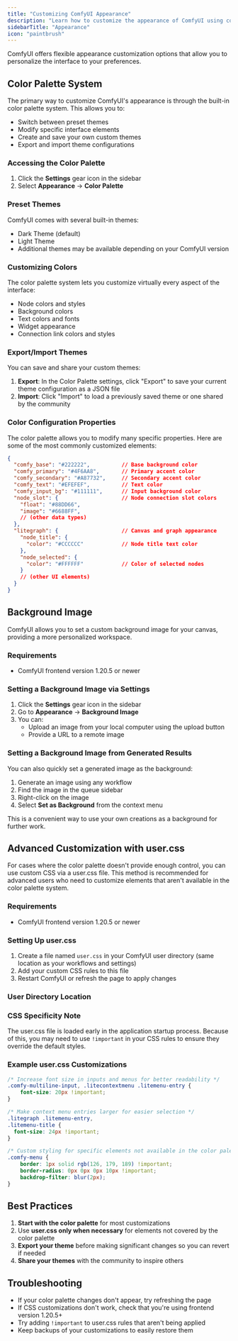 ```yaml
---
title: "Customizing ComfyUI Appearance"
description: "Learn how to customize the appearance of ComfyUI using color palettes and advanced CSS options"
sidebarTitle: "Appearance"
icon: "paintbrush"
---
```


ComfyUI offers flexible appearance customization options that allow you to personalize the interface to your preferences.

## Color Palette System

The primary way to customize ComfyUI's appearance is through the built-in color palette system. This allows you to:

- Switch between preset themes
- Modify specific interface elements
- Create and save your own custom themes
- Export and import theme configurations

### Accessing the Color Palette

1. Click the **Settings** gear icon in the sidebar
2. Select **Appearance** → **Color Palette**

### Preset Themes

ComfyUI comes with several built-in themes:

- Dark Theme (default)
- Light Theme
- Additional themes may be available depending on your ComfyUI version

### Customizing Colors

The color palette system lets you customize virtually every aspect of the interface:

- Node colors and styles
- Background colors
- Text colors and fonts
- Widget appearance
- Connection link colors and styles

### Export/Import Themes

You can save and share your custom themes:

1. **Export**: In the Color Palette settings, click "Export" to save your current theme configuration as a JSON file
2. **Import**: Click "Import" to load a previously saved theme or one shared by the community

### Color Configuration Properties

The color palette allows you to modify many specific properties. Here are some of the most commonly customized elements:

```json
{
  "comfy_base": "#222222",          // Base background color
  "comfy_primary": "#4F6AA8",       // Primary accent color
  "comfy_secondary": "#A87732",     // Secondary accent color
  "comfy_text": "#EFEFEF",          // Text color
  "comfy_input_bg": "#111111",      // Input background color
  "node_slot": {                    // Node connection slot colors
    "float": "#88DD66",
    "image": "#6688FF",
    // (other data types)
  },
  "litegraph": {                    // Canvas and graph appearance
    "node_title": {
      "color": "#CCCCCC"            // Node title text color
    },
    "node_selected": {
      "color": "#FFFFFF"            // Color of selected nodes
    }
    // (other UI elements)
  }
}
```

## Background Image

ComfyUI allows you to set a custom background image for your canvas, providing a more personalized workspace.

### Requirements

- ComfyUI frontend version 1.20.5 or newer

### Setting a Background Image via Settings

1. Click the **Settings** gear icon in the sidebar
2. Go to **Appearance** → **Background Image**
3. You can:
   - Upload an image from your local computer using the upload button
   - Provide a URL to a remote image

### Setting a Background Image from Generated Results

You can also quickly set a generated image as the background:

1. Generate an image using any workflow
2. Find the image in the queue sidebar
3. Right-click on the image
4. Select **Set as Background** from the context menu

This is a convenient way to use your own creations as a background for further work.

## Advanced Customization with user.css

For cases where the color palette doesn't provide enough control, you can use custom CSS via a user.css file. This method is recommended for advanced users who need to customize elements that aren't available in the color palette system.

### Requirements

- ComfyUI frontend version 1.20.5 or newer

### Setting Up user.css

1. Create a file named `user.css` in your ComfyUI user directory (same location as your workflows and settings)
2. Add your custom CSS rules to this file
3. Restart ComfyUI or refresh the page to apply changes

### User Directory Location

<Snippet file="install/user-directory.mdx" />

### CSS Specificity Note

The user.css file is loaded early in the application startup process. Because of this, you may need to use `!important` in your CSS rules to ensure they override the default styles.

### Example user.css Customizations

```css
/* Increase font size in inputs and menus for better readability */
.comfy-multiline-input, .litecontextmenu .litemenu-entry {
    font-size: 20px !important;
}

/* Make context menu entries larger for easier selection */
.litegraph .litemenu-entry,
.litemenu-title {
  font-size: 24px !important; 
}

/* Custom styling for specific elements not available in the color palette */
.comfy-menu {
    border: 1px solid rgb(126, 179, 189) !important;
    border-radius: 0px 0px 0px 10px !important;
    backdrop-filter: blur(2px);
}
```

## Best Practices

1. **Start with the color palette** for most customizations
2. Use **user.css only when necessary** for elements not covered by the color palette
3. **Export your theme** before making significant changes so you can revert if needed
4. **Share your themes** with the community to inspire others

## Troubleshooting

- If your color palette changes don't appear, try refreshing the page
- If CSS customizations don't work, check that you're using frontend version 1.20.5+
- Try adding `!important` to user.css rules that aren't being applied
- Keep backups of your customizations to easily restore them